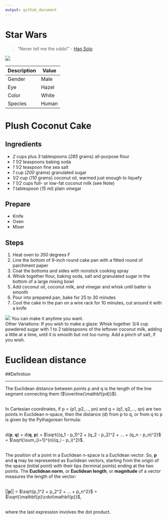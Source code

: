 ```yaml
---
output: github_document
---
```


# Star Wars
>"Never tell me the odds!" - [Han Solo](https://starwars.fandom.com/wiki/Han_Solo)

![](https://vignette.wikia.nocookie.net/starwars/images/8/81/Rebels_arrive_on_Cymoon_1.png/revision/latest?cb=20150114220924)

| Description | Value |
|-------------|-------|
| Gender      | Male  |
| Eye         | Hazel |
| Color       | White |
| Species     | Human |


# Plush Coconut Cake

## Ingredients
  
* *2* cups plus *3* tablespoons (*285* grams) all-purpose flour
* *1 1/2* teaspoons baking soda
* *1 1/2* teaspoon fine sea salt
* *1* cup (*200* grams) granulated sugar
* *1/2* cup (*110* grams) coconut oil, warmed just enough to liquefy
* *1 1/2* cups full- or low-fat coconut milk (see Note)
* *1* tablespoon (*15* ml) plain vinegar

## Prepare
  
* Knife
* Oven
* Mixer

## Steps

1. Heat oven to *350* degrees F
2. Line the bottom of 9-inch round cake pan with a fitted round of parchment paper
3. Coat the bottoms and sides with nonstick cooking spray
4. Whisk together flour, baking soda, salt and granulated sugar in the bottom of a large mixing bowl
5. Add coconut oil, coconut milk, and vinegar and whisk until batter is smooth
6. Pour into prepared pan, bake for 25 to 30 minutes
7. Cool the cake in the pan on a wire rack for 10 minutes, cut around it with a knife

![](https://smittenkitchendotcom.files.wordpress.com/2019/01/plush-coconut-cake-vegan.jpg?w=1500)
You can make it anytime you want.<br/>Other Variations: If you wish to make a glaze: Whisk together 3/4 cup powdered sugar with 1 to 2 tablespoons of the leftover coconut milk, adding a little at a time, until it is smooth but not too runny. Add a pinch of salt, if you wish.

# Euclidean distance

##Definition

----------
The Euclidean distance between points p and q is the length of the line segment connecting them ($\overline{\mathbf{pd}}$).

<br/>In Cartesian coordinates, if p = (p1, p2,..., pn) and q = (q1, q2,..., qn) are two points in Euclidean n-space, then the distance (d) from p to q, or from q to p is given by the Pythagorean formula:

<br/> d(**p**, **q**) = d(**q**, **p**) = $\sqrt{(q_1 - p_1)^2 + (q_2 - p_2)^2 + ... + (q_n - p_n)^2}$ = $\sqrt{\sum_{i=1}^{n}(q_i - p_i)^2}$.

<br/>The position of a point in a Euclidean n-space is a Euclidean vector. So, **p** and **q** may be represented as Euclidean vectors, starting from the origin of the space (initial point) with their tips (terminal points) ending at the two points. The **Euclidean norm**, or **Euclidean length**, or **magnitude** of a vector measures the length of the vector:

<br/>$||\mathbf{p}||$ = $\sqrt{p_1^2 +  p_2^2 + ... + p_n^2}$ = $\sqrt{\mathbf{p}\cdot\mathbf{p}}$,

<br/>where the last expression involves the dot product.
 

